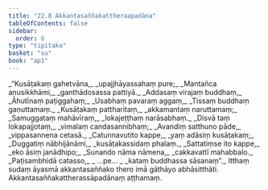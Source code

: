 ```yaml
---
title: "22.8 Akkantasaññakattheraapadāna"
tableOfContents: false
sidebar:
  order: 8
type: "tipitaka"
basket: "su"
book: "ap1"
---
```



<DynamicBreadcrumb />

<Division number="37" book="ap1" bookNo="20" page="237">

<Paragraph number="2872" type="verses" book="ap1">
_“Kusāṭakaṃ gahetvāna,_  
_upajjhāyassahaṃ pure;_  
_Mantañca anusikkhāmi,_  
_ganthādosassa pattiyā._  

</Paragraph>

</Division>
<Division number="38" book="ap1" bookNo="20" page="237">

<Paragraph number="2873" type="verses" book="ap1">
_Addasaṃ virajaṃ buddhaṃ,_  
_Āhutīnaṃ paṭiggahaṃ;_  
_Usabhaṃ pavaraṃ aggaṃ,_  
_Tissaṃ buddhaṃ gaṇuttamaṃ._  

</Paragraph>

</Division>
<Division number="39" book="ap1" bookNo="20" page="237">

<Paragraph number="2874" type="verses" book="ap1">
_Kusāṭakaṃ pattharitaṃ,_  
_akkamantaṃ naruttamaṃ;_  
_Samuggataṃ mahāvīraṃ,_  
_lokajeṭṭhaṃ narāsabhaṃ._  

</Paragraph>

</Division>
<Division number="40" book="ap1" bookNo="20" page="237">

<Paragraph number="2875" type="verses" book="ap1">
_Disvā taṃ lokapajjotaṃ,_  
_vimalaṃ candasannibhaṃ;_  
_Avandiṃ satthuno pāde,_  
_vippasannena cetasā._  

</Paragraph>

</Division>
<Division number="41" book="ap1" bookNo="20" page="237">

<Paragraph number="2876" type="verses" book="ap1">
_Catunnavutito kappe,_  
_yaṃ adāsiṃ kusāṭakaṃ;_  
_Duggatiṃ nābhijānāmi,_  
_kusāṭakassidaṃ phalaṃ._  

</Paragraph>

</Division>
<Division number="42" book="ap1" bookNo="20" page="237">

<Paragraph number="2877" type="verses" book="ap1">
_Sattatiṃse ito kappe,_  
_eko āsiṃ janādhipo;_  
_Sunando nāma nāmena,_  
_cakkavattī mahabbalo._  

</Paragraph>

</Division>
<Division number="43" book="ap1" bookNo="20" page="237">

<Paragraph number="2878" type="verses" book="ap1">
_Paṭisambhidā catasso,_  
_ …pe… _  
_kataṃ buddhassa sāsanaṃ”._  

</Paragraph>

<Paragraph number="2879" book="ap1">
Itthaṃ sudaṃ āyasmā akkantasaññako thero imā gāthāyo abhāsitthāti.

</Paragraph>
</Division>

<Paragraph number="2880" type="center" book="ap1">
Akkantasaññakattherassāpadānaṃ aṭṭhamaṃ.
</Paragraph>